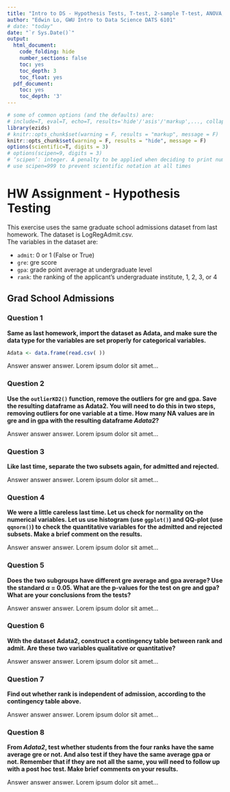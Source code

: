 ```yaml
---
title: "Intro to DS - Hypothesis Tests, T-test, 2-sample T-test, ANOVA, Chi-squared"
author: "Edwin Lo, GWU Intro to Data Science DATS 6101"
# date: "today"
date: "`r Sys.Date()`"
output:
  html_document:
    code_folding: hide
    number_sections: false
    toc: yes
    toc_depth: 3
    toc_float: yes
  pdf_document:
    toc: yes
    toc_depth: '3'
---
```


```r
# some of common options (and the defaults) are: 
# include=T, eval=T, echo=T, results='hide'/'asis'/'markup',..., collapse=F, warning=T, message=T, error=T, cache=T, fig.width=6, fig.height=4, fig.dim=c(6,4) #inches, fig.align='left'/'center','right', 
library(ezids)
# knitr::opts_chunk$set(warning = F, results = "markup", message = F)
knitr::opts_chunk$set(warning = F, results = "hide", message = F)
options(scientific=T, digits = 3) 
# options(scipen=9, digits = 3) 
# ‘scipen’: integer. A penalty to be applied when deciding to print numeric values in fixed or exponential notation.  Positive values bias towards fixed and negative towards scientific notation: fixed notation will be preferred unless it is more than ‘scipen’ digits wider.
# use scipen=999 to prevent scientific notation at all times
```

# HW Assignment - Hypothesis Testing 

This exercise uses the same graduate school admissions dataset from last homework. The dataset is LogRegAdmit.csv.  
The variables in the dataset are:  

* `admit`: 0 or 1 (False or True)
* `gre`: gre score
* `gpa`: grade point average at undergraduate level
* `rank`: the ranking of the applicant’s undergraduate institute, 1, 2, 3, or 4


## Grad School Admissions


### Question 1

**Same as last homework, import the dataset as Adata, and make sure the data type for the variables are set properly for categorical variables.**

```r
Adata <- data.frame(read.csv( ))
```

Answer answer answer. Lorem ipsum dolor sit amet...

### Question 2

**Use the `outlierKD2()` function, remove the outliers for gre and gpa. Save the resulting dataframe as Adata2. You will need to do this in two steps, removing outliers for one variable at a time. How many NA values are in gre and in gpa with the resulting dataframe *Adata2*? **

Answer answer answer. Lorem ipsum dolor sit amet...



### Question 3

**Like last time, separate the two subsets again, for admitted and rejected. **

Answer answer answer. Lorem ipsum dolor sit amet...



### Question 4

**We were a little careless last time. Let us check for normality on the numerical variables. Let us use histogram (use `ggplot()`) and QQ-plot (use `qqnorm()`) to check the quantitative variables for the admitted and rejected subsets. Make a brief comment on the results. **

Answer answer answer. Lorem ipsum dolor sit amet...



### Question 5

**Does the two subgroups have different gre average and gpa average? Use the standard $\alpha$ = 0.05. What are the p-values for the test on gre and gpa? What are your conclusions from the tests? **

Answer answer answer. Lorem ipsum dolor sit amet...



### Question 6

**With the dataset Adata2, construct a contingency table between rank and admit. Are these two variables qualitative or quantitative? **

Answer answer answer. Lorem ipsum dolor sit amet...



### Question 7

**Find out whether rank is independent of admission, according to the contingency table above. **

Answer answer answer. Lorem ipsum dolor sit amet...



### Question 8

**From *Adata2*, test whether students from the four ranks have the same average gre or not. And also test if they have the same average gpa or not. Remember that if they are not all the same, you will need to follow up with a post hoc test. Make brief comments on your results.**

Answer answer answer. Lorem ipsum dolor sit amet...




